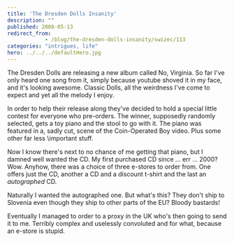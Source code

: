 ```yaml
---
title: 'The Dresden Dolls Insanity'
description: ""
published: 2008-05-13
redirect_from: 
            - /blog/the-dresden-dolls-insanity/swizec/113
categories: "intrigues, life"
hero: ../../../defaultHero.jpg
---
```

The Dresden Dolls are releasing a new album called No, Virginia. So far I've only heard one song from it, simply because youtube shoved it in my face, and it's looking awesome. Classic Dolls, all the weirdness I've come to expect and yet all the melody I enjoy.

In order to help their release along they've decided to hold a special little contest for everyone who pre-orders. The winner, supposedly randomly selected, gets a toy piano and the stool to go with it. The piano was featured in a, sadly cut, scene of the Coin-Operated Boy video. Plus some other far less \\important stuff.

Now I know there's next to no chance of me getting that piano, but I damned well wanted the CD. My first purchased CD since ... err ... 2000? Wow. Anyhow, there was a choice of three e-stores to order from. One offers just the CD, another a CD and a discount t-shirt and the last an _autographed_ CD.

Naturally I wanted the autographed one. But what's this? They don't ship to Slovenia even though they ship to other parts of the EU? Bloody bastards!

Eventually I managed to order to a proxy in the UK who's then going to send it to me. Terribly complex and uselessly convoluted and for what, because an e-store is stupid.